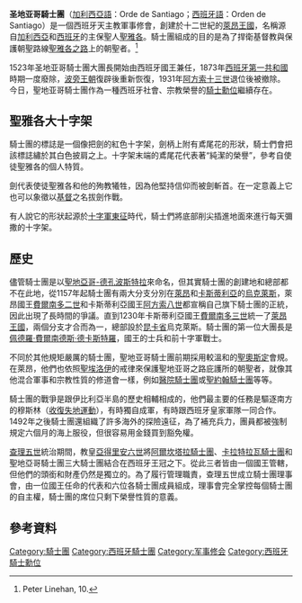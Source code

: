 {{Infobox order
|title=Order of Santiago<br/>''Orden de Santiago''
|image=[[File:Cross_of_Saint_James.svg|200px]]
|caption=聖雅各大十字架
|image2=[[File:ESP_Order_of_Santiago_BAR.svg|100px]]
|caption2=緞帶
| awarded_by = [[西班牙君主列表|西班牙國王]]
|type=騎士勳章<br/>曾為[[羅馬天主教會|羅馬天主教會]][[軍事修會|軍事修會]]
|established = 1158年
| for = 听凭君主旨意
|religion=[[羅馬天主教會|羅馬天主教會]]
|ribbon=
|head_title = 大團長
|head=[[西班牙君主列表|西班牙國王]]
|head2_title=
|head2=
|notes=
}}
'''圣地亚哥騎士團'''（[[加利西亞語|加利西亞語]]：Orde de Santiago；[[西班牙語|西班牙語]]：Orden de Santiago）是一個西班牙天主教軍事修會，創建於十二世紀的[[萊昂王國|萊昂王國]]，名稱源自[[加利西亞|加利西亞]]和[[西班牙|西班牙]]的主保聖人[[雅各_(西庇太的兒子)|聖雅各]]。騎士團組成的目的是為了捍衛基督教與保護朝聖路線[[聖雅各之路|聖雅各之路]]上的朝聖者。<ref name="Linehan10">Peter Linehan, 10.</ref>

1523年圣地亚哥騎士團大團長開始由西班牙國王兼任，1873年[[西班牙第一共和國|西班牙第一共和國]]時期一度廢除，[[西班牙波旁王朝|波旁王朝]]復辟後重新恢復，1931年[[阿方索十三世|阿方索十三世]]退位後被撤除。今日，聖地亚哥騎士團作為一種西班牙社會、宗教榮譽的[[騎士勳位|騎士勳位]]繼續存在。

==聖雅各大十字架==
騎士團的標誌是一個像把劍的紅色十字架，劍柄上附有鳶尾花的形狀，騎士們會把該標誌繡於其白色披肩之上。十字架末端的鳶尾花代表著“純潔的榮譽”，參考自使徒聖雅各的個人特質。

劍代表使徒聖雅各和他的殉教犧牲，因為他堅持信仰而被劍斬首。在一定意義上它也可以象徵以[[基督|基督]]之名拔劍作戰。

有人說它的形狀起源於[[十字軍東征|十字軍東征]]時代，騎士們將底部削尖插進地面來進行每天彌撒的十字架。

==歷史==
儘管騎士團是以[[聖地亞哥-德孔波斯特拉|聖地亞哥-德孔波斯特拉]]來命名，但其實騎士團的創建地和總部都不在此地，從1157年起騎士團有兩大分支分別在[[萊昂|萊昂]]和[[卡斯蒂利亞|卡斯蒂利亞]]的[[烏克萊斯|烏克萊斯]]，萊昂國王[[費爾南多二世_(萊昂)|費爾南多二世]]和卡斯蒂利亞國王[[阿方索八世_(卡斯蒂利亞)|阿方索八世]]都宣稱自己旗下騎士團的正統，因此出現了長時間的爭議。直到1230年卡斯蒂利亞國王[[費爾南多三世_(卡斯蒂利亞)|費爾南多三世]]統一了[[萊昂王國|萊昂王國]]，兩個分支才合而為一，總部設於[[昆卡省|昆卡省]]烏克萊斯。騎士團的第一位大團長是[[佩德羅·費爾南德斯·德卡斯特羅|佩德羅·費爾南德斯·德卡斯特羅]]，國王的士兵和前十字軍戰士。

不同於其他規矩嚴厲的騎士團，聖地亚哥騎士團前期採用較溫和的[[聖奧斯定|聖奧斯定]]會規。在萊昂，他們也依照[[聖埃洛伊|聖埃洛伊]]的戒律來保護聖地亚哥之路庇護所的朝聖者，就像其他混合軍事和宗教性質的修道會一樣，例如[[醫院騎士團|醫院騎士團]]或[[聖約翰騎士團|聖約翰騎士團]]等等。

騎士團的戰爭是跟伊比利亞半島的歷史相輔相成的，他們最主要的任務是驅逐南方的穆斯林（[[收復失地運動|收復失地運動]]），有時獨自成軍，有時跟西班牙皇家軍隊一同合作。1492年之後騎士團還組織了許多海外的探險遠征，為了補充兵力，團員都被強制規定六個月的海上服役，但很容易用金錢買到豁免權。

[[查理五世_(神聖羅馬帝國)|查理五世]]統治期間，教皇[[亞得里安六世|亞得里安六世]]將[[阿爾坎塔拉騎士團|阿爾坎塔拉騎士團]]、[[卡拉特拉瓦騎士團|卡拉特拉瓦騎士團]]和聖地亞哥騎士團三大騎士團結合在西班牙王冠之下。從此三者皆由一個國王管轄，但他們的頭銜和財產仍然是獨立的。為了履行管理職責，查理五世成立騎士團理事會，由一位國王任命的代表和六位各騎士團成員組成，理事會完全掌控每個騎士團的自主權，騎士團的席位只剩下榮譽性質的意義。

==參考資料==

[[Category:騎士團|Category:騎士團]]
[[Category:西班牙騎士團|Category:西班牙騎士團]]
[[Category:军事修会|Category:军事修会]]
[[Category:西班牙騎士勳位|Category:西班牙騎士勳位]]